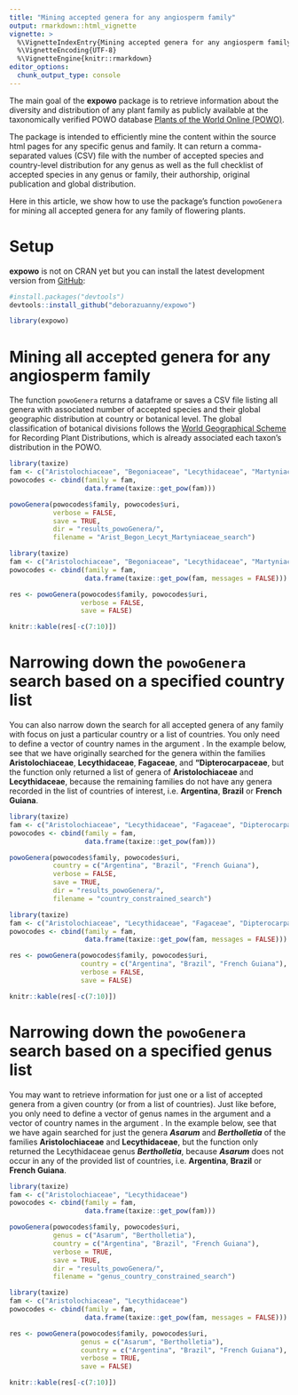 ```yaml
---
title: "Mining accepted genera for any angiosperm family"
output: rmarkdown::html_vignette
vignette: >
  %\VignetteIndexEntry{Mining accepted genera for any angiosperm family}
  %\VignetteEncoding{UTF-8}
  %\VignetteEngine{knitr::rmarkdown}
editor_options: 
  chunk_output_type: console
---
```


The main goal of the __expowo__ package is to retrieve information about the 
diversity and distribution of any plant family as publicly available at the 
taxonomically verified POWO database [Plants of the World Online (POWO)](https://powo.science.kew.org).\

The package is intended to efficiently mine the content within the source html pages
for any specific genus and family. It can return a comma-separated values (CSV) 
file with the number of accepted species and country-level distribution for any genus
as well as the full checklist of accepted species in any genus or family, their authorship, original publication and global distribution.\

Here in this article, we show how to use the package's function `powoGenera` for 
mining all accepted genera for any family of flowering plants.

# Setup

__expowo__ is not on CRAN yet but you can install the latest development version from [GitHub](https://github.com/):

``` r
#install.packages("devtools")
devtools::install_github("deborazuanny/expowo")
```
```r
library(expowo)
```

# Mining all accepted genera for any angiosperm family

The function `powoGenera` returns a dataframe or saves a CSV file listing all 
genera with associated number of accepted species and their global geographic 
distribution at country or botanical level. The global classification of botanical 
divisions follows the [World Geographical Scheme](https://www.tdwg.org/standards/wgsrpd/) for Recording Plant Distributions, 
which is already associated each taxon's distribution in the POWO.

```r
library(taxize)
fam <- c("Aristolochiaceae", "Begoniaceae", "Lecythidaceae", "Martyniaceae")
powocodes <- cbind(family = fam,
                   data.frame(taxize::get_pow(fam)))

powoGenera(powocodes$family, powocodes$uri,
           verbose = FALSE,
           save = TRUE,
           dir = "results_powoGenera/",
           filename = "Arist_Begon_Lecyt_Martyniaceae_search")
```

```r
library(taxize)
fam <- c("Aristolochiaceae", "Begoniaceae", "Lecythidaceae", "Martyniaceae")
powocodes <- cbind(family = fam,
                   data.frame(taxize::get_pow(fam, messages = FALSE)))

res <- powoGenera(powocodes$family, powocodes$uri,
                  verbose = FALSE,
                  save = FALSE)

knitr::kable(res[-c(7:10)])
```

# Narrowing down the `powoGenera` search based on a specified country list

You can also narrow down the search for all accepted genera of any family with 
focus on just a particular country or a list of countries. You only need to define 
a vector of country names in the argument \code{country}. In the example below,
see that we have originally searched for the genera within the families __Aristolochiaceae__,
__Lecythidaceae__, __Fagaceae__, and __"Dipterocarpaceae__, but the function 
only returned a list of genera of __Aristolochiaceae__ and __Lecythidaceae__,
because the remaining families do not have any genera recorded in the list
of countries of interest, i.e. __Argentina__, __Brazil__ or __French Guiana__.

```r
library(taxize)
fam <- c("Aristolochiaceae", "Lecythidaceae", "Fagaceae", "Dipterocarpaceae")
powocodes <- cbind(family = fam,
                   data.frame(taxize::get_pow(fam)))

powoGenera(powocodes$family, powocodes$uri,
           country = c("Argentina", "Brazil", "French Guiana"),
           verbose = FALSE,
           save = TRUE,
           dir = "results_powoGenera/",
           filename = "country_constrained_search")
```

```r
library(taxize)
fam <- c("Aristolochiaceae", "Lecythidaceae", "Fagaceae", "Dipterocarpaceae")
powocodes <- cbind(family = fam,
                   data.frame(taxize::get_pow(fam, messages = FALSE)))

res <- powoGenera(powocodes$family, powocodes$uri,
                  country = c("Argentina", "Brazil", "French Guiana"),
                  verbose = FALSE,
                  save = FALSE)

knitr::kable(res[-c(7:10)])
```


# Narrowing down the `powoGenera` search based on a specified genus list

You may want to retrieve information for just one or a list of accepted 
genera from a given country (or from a list of countries). Just like before,
you only need to define a vector of genus names in the argument \code{genus} and
a vector of country names in the argument \code{country}. In the example below,
see that we have again searched for just the genera ***Asarum*** and ***Bertholletia***
of the families __Aristolochiaceae__ and __Lecythidaceae__, but the function 
only returned the Lecythidaceae genus ***Bertholletia***, because ***Asarum*** 
does not occur in any of the provided list of countries, i.e. __Argentina__, __Brazil__ 
or __French Guiana__.

```r
library(taxize)
fam <- c("Aristolochiaceae", "Lecythidaceae")
powocodes <- cbind(family = fam,
                   data.frame(taxize::get_pow(fam)))

powoGenera(powocodes$family, powocodes$uri,
           genus = c("Asarum", "Bertholletia"),
           country = c("Argentina", "Brazil", "French Guiana"),
           verbose = TRUE,
           save = TRUE,
           dir = "results_powoGenera/",
           filename = "genus_country_constrained_search")
```

```r
library(taxize)
fam <- c("Aristolochiaceae", "Lecythidaceae")
powocodes <- cbind(family = fam,
                   data.frame(taxize::get_pow(fam, messages = FALSE)))

res <- powoGenera(powocodes$family, powocodes$uri,
                  genus = c("Asarum", "Bertholletia"),
                  country = c("Argentina", "Brazil", "French Guiana"),
                  verbose = TRUE,
                  save = FALSE)

knitr::kable(res[-c(7:10)])
```
